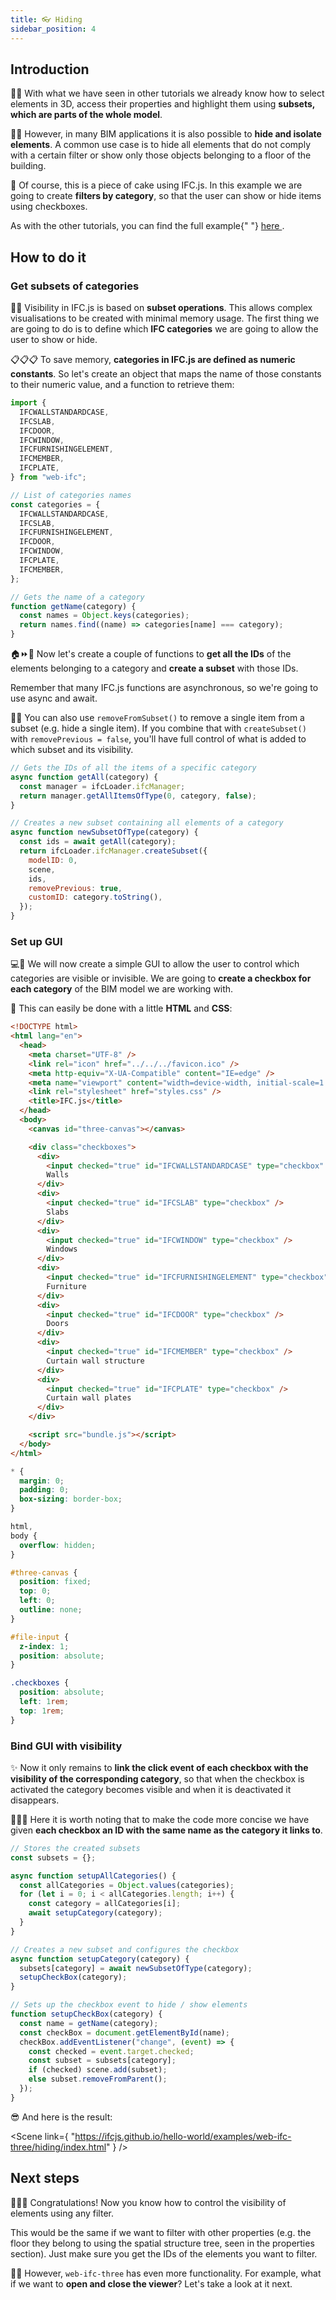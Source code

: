 ```yaml
---
title: 👓 Hiding
sidebar_position: 4
---
```



## Introduction

👩‍🏫
With what we have seen in other tutorials we already know how to select elements in 3D, access their properties and highlight them using **subsets, which are parts of the whole model**.

🚪🧱
However, in many BIM applications it is also possible to **hide and isolate elements**. A common use case is to hide all elements that do not comply with a certain filter or show only those objects belonging to a floor of the building.

🍰 Of course, this is a piece of cake using IFC.js. In this example we are going to create **filters by category**, so that the user can show or hide items using checkboxes.

<IfcCard>
  As with the other tutorials, you can find the full example{" "}
  <a href="https://github.com/IFCjs/hello-world/tree/main/examples/web-ifc-three/hiding">
    here
  </a>
  .
</IfcCard>

## How to do it

### Get subsets of categories

👩‍🏫
Visibility in IFC.js is based on **subset operations**. This allows complex visualisations to be created with minimal memory usage. The first thing we are going to do is to define which **IFC categories** we are going to allow the user to show or hide.

📋📋📋
To save memory, **categories in IFC.js are defined as numeric constants**. So let's create an object that maps the name of those constants to their numeric value, and a function to retrieve them:

```js
import {
  IFCWALLSTANDARDCASE,
  IFCSLAB,
  IFCDOOR,
  IFCWINDOW,
  IFCFURNISHINGELEMENT,
  IFCMEMBER,
  IFCPLATE,
} from "web-ifc";

// List of categories names
const categories = {
  IFCWALLSTANDARDCASE,
  IFCSLAB,
  IFCFURNISHINGELEMENT,
  IFCDOOR,
  IFCWINDOW,
  IFCPLATE,
  IFCMEMBER,
};

// Gets the name of a category
function getName(category) {
  const names = Object.keys(categories);
  return names.find((name) => categories[name] === category);
}
```

🏠⏩🚪
Now let's create a couple of functions to **get all the IDs** of the elements belonging to a category and **create a subset** with those IDs.

<IfcAlert>
  Remember that many IFC.js functions are asynchronous, so we're going to use
  async and await.
</IfcAlert>

👩‍🏫
You can also use `removeFromSubset()` to remove a single item from a subset (e.g. hide a single item). If you combine that with `createSubset()` with `removePrevious = false`, you'll have full control of what is added to which subset and its visibility.

```js
// Gets the IDs of all the items of a specific category
async function getAll(category) {
  const manager = ifcLoader.ifcManager;
  return manager.getAllItemsOfType(0, category, false);
}

// Creates a new subset containing all elements of a category
async function newSubsetOfType(category) {
  const ids = await getAll(category);
  return ifcLoader.ifcManager.createSubset({
    modelID: 0,
    scene,
    ids,
    removePrevious: true,
    customID: category.toString(),
  });
}
```

### Set up GUI

💻🧑
We will now create a simple GUI to allow the user to control which categories are visible or invisible. We are going to **create a checkbox for each category** of the BIM model we are working with.

💅
This can easily be done with a little **HTML** and **CSS**:

```html
<!DOCTYPE html>
<html lang="en">
  <head>
    <meta charset="UTF-8" />
    <link rel="icon" href="../../../favicon.ico" />
    <meta http-equiv="X-UA-Compatible" content="IE=edge" />
    <meta name="viewport" content="width=device-width, initial-scale=1.0" />
    <link rel="stylesheet" href="styles.css" />
    <title>IFC.js</title>
  </head>
  <body>
    <canvas id="three-canvas"></canvas>

    <div class="checkboxes">
      <div>
        <input checked="true" id="IFCWALLSTANDARDCASE" type="checkbox" />
        Walls
      </div>
      <div>
        <input checked="true" id="IFCSLAB" type="checkbox" />
        Slabs
      </div>
      <div>
        <input checked="true" id="IFCWINDOW" type="checkbox" />
        Windows
      </div>
      <div>
        <input checked="true" id="IFCFURNISHINGELEMENT" type="checkbox" />
        Furniture
      </div>
      <div>
        <input checked="true" id="IFCDOOR" type="checkbox" />
        Doors
      </div>
      <div>
        <input checked="true" id="IFCMEMBER" type="checkbox" />
        Curtain wall structure
      </div>
      <div>
        <input checked="true" id="IFCPLATE" type="checkbox" />
        Curtain wall plates
      </div>
    </div>

    <script src="bundle.js"></script>
  </body>
</html>
```

```css
* {
  margin: 0;
  padding: 0;
  box-sizing: border-box;
}

html,
body {
  overflow: hidden;
}

#three-canvas {
  position: fixed;
  top: 0;
  left: 0;
  outline: none;
}

#file-input {
  z-index: 1;
  position: absolute;
}

.checkboxes {
  position: absolute;
  left: 1rem;
  top: 1rem;
}
```

### Bind GUI with visibility

✨
Now it only remains to **link the click event of each checkbox with the visibility of the corresponding category**, so that when the checkbox is activated the category becomes visible and when it is deactivated it disappears.

🎨👨‍🎨
Here it is worth noting that to make the code more concise we have given **each checkbox an ID with the same name as the category it links to**.

```js
// Stores the created subsets
const subsets = {};

async function setupAllCategories() {
  const allCategories = Object.values(categories);
  for (let i = 0; i < allCategories.length; i++) {
    const category = allCategories[i];
    await setupCategory(category);
  }
}

// Creates a new subset and configures the checkbox
async function setupCategory(category) {
  subsets[category] = await newSubsetOfType(category);
  setupCheckBox(category);
}

// Sets up the checkbox event to hide / show elements
function setupCheckBox(category) {
  const name = getName(category);
  const checkBox = document.getElementById(name);
  checkBox.addEventListener("change", (event) => {
    const checked = event.target.checked;
    const subset = subsets[category];
    if (checked) scene.add(subset);
    else subset.removeFromParent();
  });
}
```

😎 And here is the result:

<Scene
  link={
    "https://ifcjs.github.io/hello-world/examples/web-ifc-three/hiding/index.html"
  }
/>

## Next steps

🎉🎉🎉
Congratulations! Now you know how to control the visibility of elements using any filter.

<IfcAlert>
  This would be the same if we want to filter with other properties (e.g. the
  floor they belong to using the spatial structure tree, seen in the properties
  section). Just make sure you get the IDs of the elements you want to filter.
</IfcAlert>

👩‍🏫
However, `web-ifc-three` has even more functionality. For example, what if we want to **open and close the viewer**? Let's take a look at it next.
